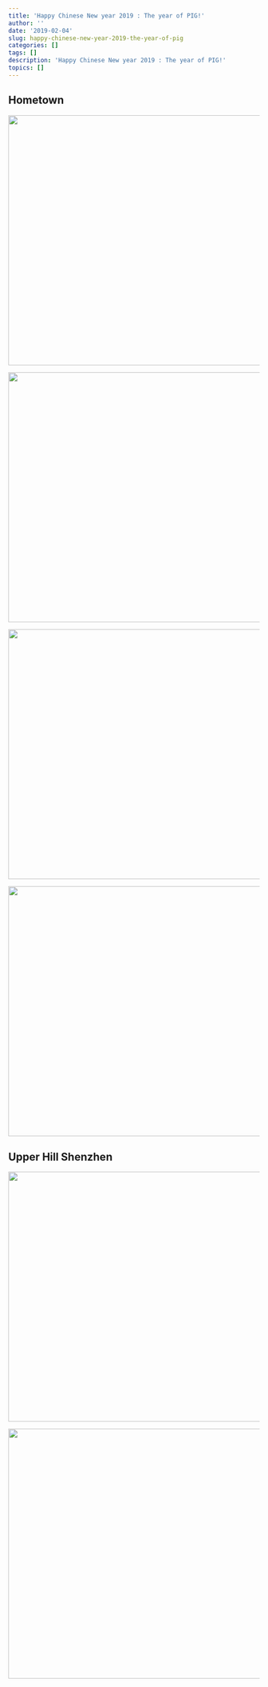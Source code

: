 ```yaml
---
title: 'Happy Chinese New year 2019 : The year of PIG!'
author: ''
date: '2019-02-04'
slug: happy-chinese-new-year-2019-the-year-of-pig
categories: []
tags: []
description: 'Happy Chinese New year 2019 : The year of PIG!'
topics: []
---
```


## Hometown
![](/post\happy-chinese-new-year-2019-the-year-of-pig/IMG_1664.JPG){width=700px height=500px}


![](/post\happy-chinese-new-year-2019-the-year-of-pig/IMG_1674.JPG){width=700px height=500px}



![](/post\happy-chinese-new-year-2019-the-year-of-pig/IMG_1679.JPG){width=700px height=500px}




![](/post\happy-chinese-new-year-2019-the-year-of-pig/IMG_1653.jpeg){width=700px height=500px}



## Upper Hill Shenzhen 




![](/post\happy-chinese-new-year-2019-the-year-of-pig/IMG_1692.jpeg){width=700px height=500px}



![](/post\happy-chinese-new-year-2019-the-year-of-pig/IMG_1700.jpeg){width=700px height=500px}
